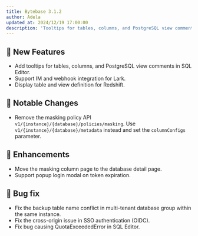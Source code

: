 ```yaml
---
title: Bytebase 3.1.2
author: Adela
updated_at: 2024/12/19 17:00:00
description: 'Tooltips for tables, columns, and PostgreSQL view comments in SQL Editor'
---
```



## 🚀 New Features

- Add tooltips for tables, columns, and PostgreSQL view comments in SQL Editor.
- Support IM and webhook integration for Lark.
- Display table and view definition for Redshift.

## 🔔 Notable Changes

- Remove the masking policy API `v1/{instance}/{database}/policies/masking`. Use `v1/{instance}/{database}/metadata` instead and set the `columnConfigs` parameter.

## 🎄 Enhancements

- Move the masking column page to the database detail page.
- Support popup login modal on token expiration.

## 🐞 Bug fix

- Fix the backup table name conflict in multi-tenant database group within the same instance.
- Fix the cross-origin issue in SSO authentication (OIDC).
- Fix bug causing QuotaExceededError in SQL Editor.

<InstallUpgrade />
